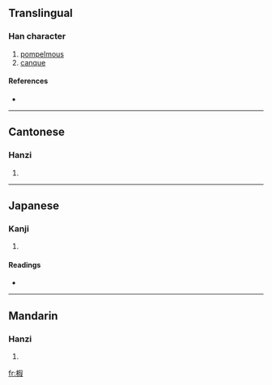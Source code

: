 ==Translingual==

===Han character===
{{Han char|rn=75|rad=木|as=09|sn=13|four=4794<sub>7</sub>|canj=木口尸水 (DRSE)}}

# [[pompelmous]]
# [[canque]]

====References====
* {{Han ref|kx=0537.240|dkj=15076|dj=0925.090|hdz=21257.020|uh=6935|ud=26933|bh=DDD9|bd=56793}}

----

==Cantonese==

===Hanzi===
{{yue-hanzi|jyut=|y=ga2}}

# {{defn|Cantonese}}

----

==Japanese==

===Kanji===
{{ja-kanji|grade=|rs=木09}}

# {{defn|Japanese}}

====Readings====
* {{ja-readings|on=[[か]] (ka), [[け]] (ke), [[げ]] (ge)|kun=[[くい]] (kui)}}

----

==Mandarin==

===Hanzi===
{{cmn-hanzi|pin=[[jiǎ]] ([[jia3]])|wg=chia<sup>3</sup>}}

# {{defn|Mandarin}}

[[fr:椵]]